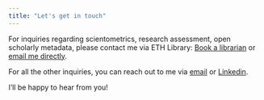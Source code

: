 ```yaml
---
title: "Let's get in touch"
---
```



For inquiries regarding scientometrics, research assessment, open scholarly metadata, please contact me via ETH Library: [Book a librarian](https://library.ethz.ch/en/news-and-courses/advice-and-more/book-a-librarian/den-impact-ihrer-forschung-mit-bibliometrischen-daten-analysieren.html) or [email me directly](mailto:teresa.kubacka__(AT)__library.ethz.ch).

For all the other inquiries, you can reach out to me via [email](mailto:info__(AT)__teresa-kubacka.com) or [Linkedin](https://www.linkedin.com/in/tkubacka/). 

I'll be happy to hear from you!   
